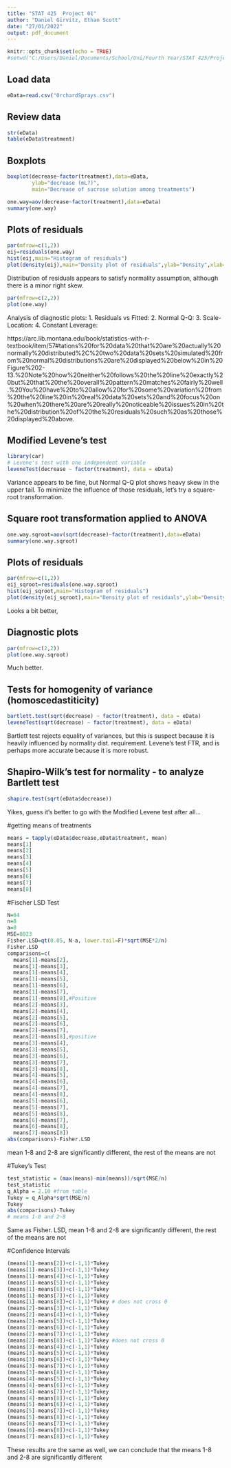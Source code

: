 ---
title: "STAT 425  Project 01"
author: "Daniel Girvitz, Ethan Scott"
date: "27/01/2022"
output: pdf_document
---

```{r setup, include=FALSE}
knitr::opts_chunk$set(echo = TRUE)
#setwd("C:/Users/Daniel/Documents/School/Uni/Fourth Year/STAT 425/Project 01")
```

## Load data

```{r}
eData=read.csv("OrchardSprays.csv")
```

## Review data

```{r}
str(eData)
table(eData$treatment)
```


## Boxplots

```{r}
boxplot(decrease~factor(treatment),data=eData,
        ylab="decrease (mL?)",
        main="Decrease of sucrose solution among treatments")
```
```{r}
one.way=aov(decrease~factor(treatment),data=eData)
summary(one.way)
```

## Plots of residuals

```{r}
par(mfrow=c(1,2))
eij=residuals(one.way)
hist(eij,main="Histogram of residuals")
plot(density(eij),main="Density plot of residuals",ylab="Density",xlab="Residuals")
```
Distribution of residuals appears to satisfy normality assumption, although there is a minor right skew.


```{r}
par(mfrow=c(2,2))
plot(one.way)
```

Analysis of diagnostic plots:
1. Residuals vs Fitted: 
2. Normal Q-Q: 
3. Scale-Location:
4. Constant Leverage: 

https://arc.lib.montana.edu/book/statistics-with-r-textbook/item/57#tations%20for%20data%20that%20are%20actually%20normally%20distributed%2C%20two%20data%20sets%20simulated%20from%20normal%20distributions%20are%20displayed%20below%20in%20Figure%202-13.%20Note%20how%20neither%20follows%20the%20line%20exactly%20but%20that%20the%20overall%20pattern%20matches%20fairly%20well.%20You%20have%20to%20allow%20for%20some%20variation%20from%20the%20line%20in%20real%20data%20sets%20and%20focus%20on%20when%20there%20are%20really%20noticeable%20issues%20in%20the%20distribution%20of%20the%20residuals%20such%20as%20those%20displayed%20above.

## Modified Levene's test

```{r}
library(car)
# Levene's test with one independent variable
leveneTest(decrease ~ factor(treatment), data = eData)

```

Variance appears to be fine, but Normal Q-Q plot shows heavy skew in the upper tail. To minimize the influence of those residuals, let's try a square-root transformation.

## Square root transformation applied to ANOVA

```{r}
one.way.sqroot=aov(sqrt(decrease)~factor(treatment),data=eData)
summary(one.way.sqroot)
```

## Plots of residuals

```{r}
par(mfrow=c(1,2))
eij_sqroot=residuals(one.way.sqroot)
hist(eij_sqroot,main="Histogram of residuals")
plot(density(eij_sqroot),main="Density plot of residuals",ylab="Density",xlab="Residuals")
```
Looks a bit better,

## Diagnostic plots

```{r}
par(mfrow=c(2,2))
plot(one.way.sqroot)
```

Much better.


## Tests for homogenity of variance (homoscedastiticity)

```{r}
bartlett.test(sqrt(decrease) ~ factor(treatment), data = eData)
leveneTest(sqrt(decrease) ~ factor(treatment), data = eData)
```

Bartlett test rejects equality of variances, but this is suspect because it is heavily influenced by normality dist. requirement. Levene's test FTR, and is perhaps more accurate because it is more robust.

## Shapiro-Wilk's test for normality - to analyze Bartlett test

```{r}
shapiro.test(sqrt(eData$decrease))
```

Yikes, guess it's better to go with the Modified Levene test after all...





#getting means of treatments
```{r}
means = tapply(eData$decrease,eData$treatment, mean)
means[1]
means[2]
means[3]
means[4]
means[5]
means[6]
means[7]
means[8]
```

#Fischer LSD Test
```{r}
N=64
n=8
a=8
MSE=8023
Fisher.LSD=qt(0.05, N-a, lower.tail=F)*sqrt(MSE*2/n)
Fisher.LSD
comparisons=c(
  means[1]-means[2],
  means[1]-means[3],
  means[1]-means[4],
  means[1]-means[5],
  means[1]-means[6],
  means[1]-means[7],
  means[1]-means[8],#Positive
  means[2]-means[3],
  means[2]-means[4],
  means[2]-means[5],
  means[2]-means[6],
  means[2]-means[7],
  means[2]-means[8],#positive
  means[3]-means[4],
  means[3]-means[5],
  means[3]-means[6],
  means[3]-means[7],
  means[3]-means[8],
  means[4]-means[5],
  means[4]-means[6],
  means[4]-means[7],
  means[4]-means[8],
  means[5]-means[6],
  means[5]-means[7],
  means[5]-means[8],
  means[6]-means[7],
  means[6]-means[8],
  means[7]-means[8])
abs(comparisons)-Fisher.LSD
```
mean 1-8 and 2-8 are significantly different, the rest of the means are not


#Tukey's Test
```{r}
test_statistic = (max(means)-min(means))/sqrt(MSE/n)
test_statistic
q_Alpha = 2.10 #from table
Tukey = q_Alpha*sqrt(MSE/n)
Tukey
abs(comparisons)-Tukey
# means 1-8 and 2-8
```
Same as Fisher. LSD, mean 1-8 and 2-8 are significantly different, the rest of the means are not

#Confidence Intervals
```{r}
(means[1]-means[2])+c(-1,1)*Tukey
(means[1]-means[3])+c(-1,1)*Tukey
(means[1]-means[4])+c(-1,1)*Tukey
(means[1]-means[5])+c(-1,1)*Tukey
(means[1]-means[6])+c(-1,1)*Tukey
(means[1]-means[7])+c(-1,1)*Tukey
(means[1]-means[8])+c(-1,1)*Tukey # does not cross 0
(means[2]-means[3])+c(-1,1)*Tukey
(means[2]-means[4])+c(-1,1)*Tukey
(means[2]-means[5])+c(-1,1)*Tukey
(means[2]-means[6])+c(-1,1)*Tukey
(means[2]-means[7])+c(-1,1)*Tukey
(means[2]-means[8])+c(-1,1)*Tukey #does not cross 0
(means[3]-means[4])+c(-1,1)*Tukey
(means[3]-means[5])+c(-1,1)*Tukey
(means[3]-means[6])+c(-1,1)*Tukey
(means[3]-means[7])+c(-1,1)*Tukey
(means[3]-means[8])+c(-1,1)*Tukey
(means[4]-means[5])+c(-1,1)*Tukey
(means[4]-means[6])+c(-1,1)*Tukey
(means[4]-means[7])+c(-1,1)*Tukey
(means[4]-means[8])+c(-1,1)*Tukey
(means[5]-means[6])+c(-1,1)*Tukey
(means[5]-means[7])+c(-1,1)*Tukey
(means[5]-means[8])+c(-1,1)*Tukey
(means[6]-means[7])+c(-1,1)*Tukey
(means[6]-means[8])+c(-1,1)*Tukey
(means[7]-means[8])+c(-1,1)*Tukey
```
These results are the same as well, we can conclude that the means 1-8 and 2-8 are significantly different
